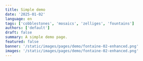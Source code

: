 ```yaml
---
title: Simple demo
date: '2025-01-02'
language: en
tags: ['cobblestones', 'mosaics', 'zelliges', 'fountains']
authors: ['default']
draft: false
summary: A simple demo page.
featured: false
banner: '/static/images/pages/demo/fontaine-02-enhanced.png'
images: '/static/images/pages/demo/fontaine-02-enhanced.png'
---
```


<div className="grid grid-cols-1 md:grid-cols-2 lg:grid-cols-3 gap-2">
    <FancyBoxImage 
      src="/static/images/pages/demo/fontaine-02-enhanced.png" 
      alt="Fontaine 02"  
      width={2882}
      height={1591}
      className="w-full"
    />
    <FancyBoxImage 
      src="/static/images/pages/demo/fontaine-01.png" 
      alt="Fontaine 01"  
      width={2912}
      height={1632}      
      className="w-full"
    />
      <FancyBoxImage 
      src="/static/images/pages/demo/maison-02.png" 
      alt="Maison"  
      width={2912}
      height={1632}       
      className="w-full"
    />
    <FancyBoxImage 
      src="/static/images/pages/demo/piscine-01.png" 
      alt="Piscine"  
      width={2912}
      height={1632}         
      className="w-full"
    />
    <FancyBoxImage 
      src="/static/images/pages/demo/porte-01.png" 
      alt="Porte"  
      width={2912}
      height={1632}            
      className="w-full"
    />
    <FancyBoxImage 
      src="/static/images/pages/demo/rue-01.png" 
      alt="Rue"  
      width={2912}
      height={1632}            
      className="w-full"
    />    
    <FancyBoxImage 
      src="/static/images/pages/demo/village-01.png" 
      alt="Village"  
      width={2912}
      height={1632}            
      className="w-full"
    />     
    <FancyBoxImage 
      src="/static/images/pages/demo/mosaique-01.png" 
      alt="Mosaique"  
      width={2912}
      height={1632}            
      className="w-full"
    />     
    <FancyBoxImage 
      src="/static/images/pages/demo/zelliges-01.png" 
      alt="Zelliges"  
      width={2912}
      height={1632}            
      className="w-full"
    />      
</div>
